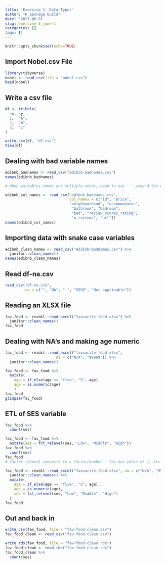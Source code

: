 ```yaml
---
title: 'Exercise 1: Data Types'
author: "R package build"
date: '2021-06-01'
slug: exercise-1-june-1
categories: []
tags: []
---
```


```r
knitr::opts_chunk$set(echo=TRUE)
```

## Import Nobel.csv File
```r
library(tidyverse)
nobel <- read_csv(file = "nobel.csv")
head(nobel)

```

## Write a csv file
```r
df <- tribble(
  ~x, ~y,
  1,  "a",
  2,  "b",
  3,  "c"
)

write_csv(df, "df.csv")
View(df)
```

## Dealing with bad variable names
```r
edibnb_badnames <- read_csv("edibnb-badnames.csv")
names(edibnb_badnames)

# When variables names are multiple words, need to use ` ` around the words. Easy function to rename them to create variable names that work

edibnb_col_names <- read_csv("edibnb-badnames.csv",
                             col_names = c("id", "price", 
                             "neighbourhood", "accommodates",
                              "bathroom", "bedroom", 
                              "bed", "review_scores_rating", 
                              "n_reviews", "url"))
names(edibnb_col_names)
```

## Importing data with snake case variables
```r
edibnb_clean_names <- read_csv("edibnb-badnames.csv") %>%
  janitor::clean_names()
names(edibnb_clean_names)
```

## Read df-na.csv
```r
read_csv("df-na.csv",
         na = c("", "NA", ".", "9999", "Not applicable"))
```

## Reading an XLSX file
```r
fav_food <- readxl::read_excel("favourite-food.xlsx") %>%
  janitor::clean_names()
fav_food
```

## Dealing with NA's and making age numeric
```r
fav_food <- readxl::read_excel("favourite-food.xlsx",
                       na = c("N/A", "99999")) %>%
  janitor::clean_names()

fav_food <- fav_food %>%
  mutate(
    age = if_else(age == "five", "5", age),
    age = as.numeric(age)
    )
fav_food
glimpse(fav_food)
```

## ETL of SES variable
```r
fav_food %>%
  count(ses)

fav_food <- fav_food %>%
  mutate(ses = fct_relevel(ses, "Low", "Middle", "High"))
fav_food %>%
  count(ses)
fav_food
# factor relevel converts to a factor/number - low has value of 1, etc

fav_food <- readxl::read_excel("favourite-food.xlsx", na = c("N/A", "99999")) %>%
  janitor::clean_names() %>%
  mutate(
    age = if_else(age == "five", "5", age), 
    age = as.numeric(age),
    ses = fct_relevel(ses, "Low", "Middle", "High")
  )
fav_food
```

## Out and back in
```r
write_csv(fav_food, file = "fav-food-clean.csv")
fav_food_clean <- read_csv("fav-food-clean.csv")

write_rds(fav_food, file = "fav-food-clean.rds")
fav_food_clean <- read_rds("fav-food-clean.rds")
fav_food_clean %>%
  count(ses)
```



